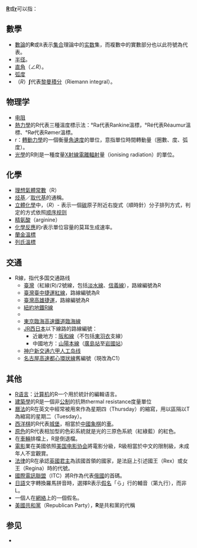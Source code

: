 '''[[R|R]]'''或'''[[r|r]]'''可以指：
== 數學 ==
* [[數論|數論]]的'''R'''或<math>\mathbb{R}</math>表示[[集合|集合]]理論中的[[实数|实数]]集，而複數中的實數部分也以此符號為代表。
* [[半径|半径]]。
* [[直角|直角]]（∠''R''）。
* [[弧度|弧度]]
*（''R''）'''∫'''代表[[黎曼積分|黎曼積分]]（Riemann integral）。

== 物理学 ==
* [[电阻|电阻]]
* [[熱力學|熱力學]]的R代表三種溫度標示法：°Ra代表Rankine溫標，°Ré代表Réaumur溫標、°Rø代表Rømer溫標。
*  r：[[轉動力學|轉動力學]]的一個衡量[[角速度|角速度]]的單位，意指單位時間轉動量（圈數、度、弧度）。
* [[光學|光學]]的R則是一種度量[[X射線|X射線]][[電離輻射|電離輻射]]量（ionising radiation）的單位。

== 化學 ==
* [[理想氣體常數|理想氣體常數]]（R）
* [[烃基|烃基]]／[[取代基|取代基]]的通稱。
* [[立體化學|立體化學]]中，（''R''）- 表示一個[[碳|碳]]原子附近右旋式（順時針）分子排列方式，判定的方式依照[[顺序规则|顺序规则]]
* [[精氨酸|精氨酸]]（arginine）
* [[化學反應|化學反應]]的''r''表示單位容量的莫耳生成速率。
* [[蘭金溫標|蘭金溫標]]
* [[列氏溫標|列氏溫標]]

== 交通 ==
{{线路名消歧义}}
* R線，指代多国交通路线
** [[臺灣|臺灣]]{{TRTS}}{{淡水信義線}}（紅線(R)/2號線，包括[[淡水線|淡水線]]、[[信義線|信義線]]），路線編號為R
** [[臺灣|臺灣]][[臺中捷運|臺中捷運]][[臺鐵捷運紅線_(臺中)|紅線]]，路線編號為R
** [[臺灣|臺灣]]{{Rint|tw|kmrt}}[[高雄捷運|高雄捷運]]{{高捷紅線}}，路線編號為R
** [[紐約地鐵R線|紐約地鐵R線]]
** {{link-en|丹佛輕軌R線|R Line (RTD)}}
** [[東京臨海高速鐵道|東京臨海高速鐵道]][[臨海線_(東京臨海高速鐵道)|臨海線]]
** [[JR西日本|JR西日本]]以下線路的路線編號：
***近畿地方：[[阪和線|阪和線]]（不包括[[東羽衣站|東羽衣]]支線）
***中國地方：[[山陽本線_(廣島地區)|山陽本線]]（[[廣島站|廣島站]]至[[岩國站|岩國站]]）
** [[神户新交通|神户新交通]][[六甲人工岛线|六甲人工岛线]]
** [[名古屋高速都心環狀線|名古屋高速都心環狀線]]舊編號（現改為C1）

== 其他 ==
* [[R语言|R语言]]：[[计算机|计算机]]的R一个用於統計的編輯语言。
* [[建築學|建築學]]的R是一個非[[公制|公制]]的抗熱thermal resistance度量單位
* [[曆法|曆法]]的R在英文中經常被用來作為星期四（Thursday）的縮寫，用以區隔以T為縮寫的星期二（Tuesday）。
* [[西洋棋|西洋棋]]的R代表[[車_(西洋棋)|城堡]]，相當於[[中國象棋|中國象棋]]的[[車_(中國象棋)|車]]。
* [[原色|原色]]的R代表相加型的色彩系統就是光的三原色系統（紅綠藍）的紅色。
* 在[[車輛|車輛]]排檔上，R是倒退檔。
* [[電影|電影]]業在美國依照[[美国电影协会|美国电影协会]]將電影分級，R級相當於中文的限制級，未成年人不宜觀賞。
* [[法律|法律]]的R在承認[[英國君主|英國君主]]為該國首領的國家，是法庭上引述國王（Rex）或女王（Regina）時的代號。
* [[國際電訊聯盟|國際電訊聯盟]]（ITC）將R作為代表[[俄國|俄國]]的首碼。
* [[日語|日語]]文字轉換羅馬拼音時，選擇R表示[[日語假名|假名]]「ら」行的輔音（第九行），而非L。
* 一個人在[[網絡|網絡]]上的一個假名。
* [[美國共和黨|美國共和黨]]（Republican Party），'''R'''是共和黨的代稱

== 参见 ==
* {{Lookfrom|R}}
{{letter disambig}}